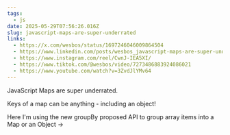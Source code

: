 ```yaml
---
tags:
  - js
date: 2025-05-29T07:56:26.016Z
slug: javascript-maps-are-super-underrated
links:
  - https://x.com/wesbos/status/1697246046009864504
  - https://www.linkedin.com/posts/wesbos_javascript-maps-are-super-underrated-keys-activity-7103012320015998976-a_qK/
  - https://www.instagram.com/reel/CwnJ-IEA5XI/
  - https://www.tiktok.com/@wesbos/video/7273486883924086021
  - https://www.youtube.com/watch?v=3ZvdJlYMv64
---
```


JavaScript Maps are super underrated.

Keys of a map can be anything - including an object!

Here I'm using the new groupBy proposed API to group array items into a Map or an Object →
